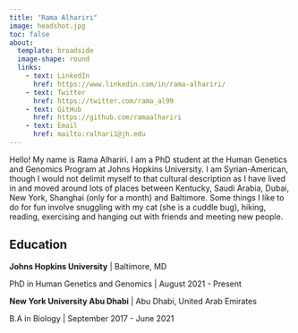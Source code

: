 ```yaml
---
title: "Rama Alhariri"
image: headshot.jpg
toc: false
about: 
  template: broadside  
  image-shape: round
  links:
    - text: LinkedIn
      href: https://www.linkedin.com/in/rama-alhariri/
    - text: Twitter
      href: https://twitter.com/rama_al99
    - text: GitHub
      href: https://github.com/ramaalhariri
    - text: Email
      href: mailto:ralhari1@jh.edu
---
```


Hello! My name is Rama Alhariri. I am a PhD student at the Human Genetics and Genomics Program at Johns Hopkins University. I am Syrian-American, though I would not delimit myself to that cultural description as I have lived in and moved around lots of places between Kentucky, Saudi Arabia, Dubai, New York, Shanghai (only for a month) and Baltimore. Some things I like to do for fun involve snuggling with my cat (she is a cuddle bug), hiking, reading, exercising and hanging out with friends and meeting new people.

## Education

**Johns Hopkins University** \| Baltimore, MD

PhD in Human Genetics and Genomics \| August 2021 - Present

**New York University Abu Dhabi** \| Abu Dhabi, United Arab Emirates

B.A in Biology \| September 2017 - June 2021
